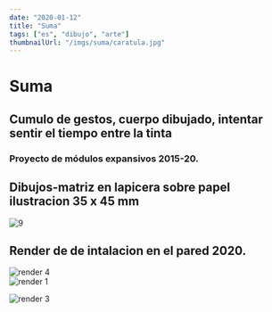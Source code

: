 ```yaml
---
date: "2020-01-12"
title: "Suma"
tags: ["es", "dibujo", "arte"]
thumbnailUrl: "/imgs/suma/caratula.jpg"
---
```


# Suma
## Cumulo de gestos, cuerpo dibujado, intentar sentir el tiempo entre la tinta

### Proyecto de módulos expansivos 2015-20.

## Dibujos-matriz en lapicera sobre papel ilustracion 35 x 45 mm 


<Image
  src="/imgs/suma/A (9).jpg"
  className="m-auto"
  height={1000}
  width={1000}
  alt="9"
/>



## Render de de intalacion en el pared 2020.

<Image
  src="/imgs/suma/render-4.jpg"
  className="m-auto"
  height={1000}
  width={1000}
  alt="render 4"
/>
<br />
<Image
  src="/imgs/suma/render-1.jpg"
  className="m-auto"
  height={1000}
  width={1000}
  alt="render 1"
/>
<br />


<Image
  src="/imgs/suma/render-3.jpg"
  className="m-auto"
  height={1000}
  width={1000}
  alt="render 3"
/>

